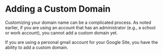 
# Adding a Custom Domain {.sec-google}

Customizing your domain name can be a complicated process. As noted earlier, if you are using an account that has an administrator (e.g., a school or work account), you cannot add a custom domain yet.

If you are using a personal gmail account for your Google Site, you have the ability to add a custom domain.

